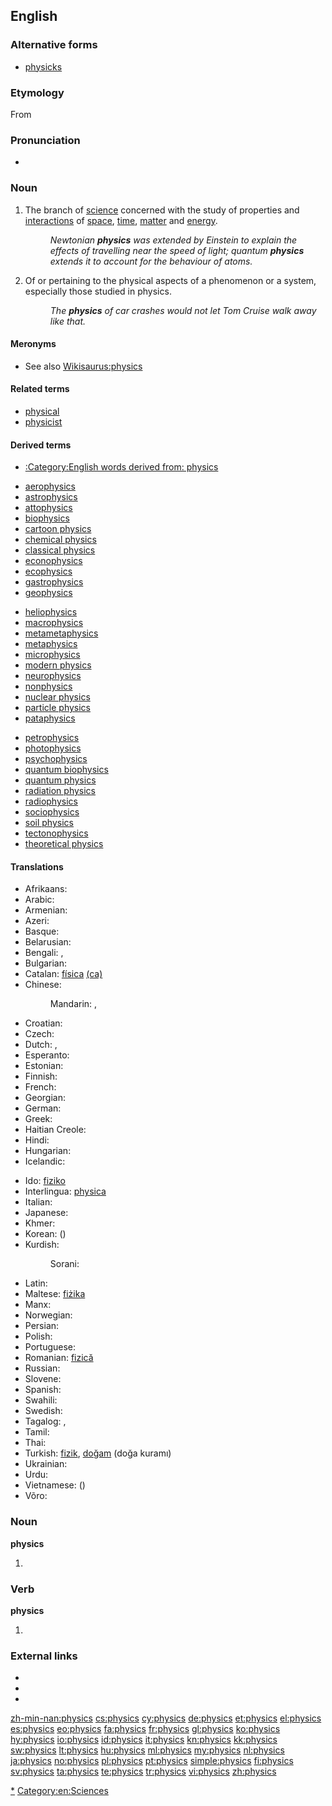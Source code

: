 ==English==
{{wikipedia}}

===Alternative forms===
* [[physicks]] {{qualifier|obsolete}}

===Etymology===
From {{etyl|grc}} {{term|φυσικός||natural|tr=phusikos|lang=grc|sc=polytonic}}

===Pronunciation===
* {{IPA|/ˈfɪz.ɪks/}}

===Noun===
{{en-noun|-}}

# The branch of [[science]] concerned with the study of properties and [[interaction]]s of [[space]], [[time]], [[matter]] and [[energy]].
#: ''Newtonian '''physics''' was extended by Einstein to explain the effects of travelling near the speed of light; quantum '''physics''' extends it to account for the behaviour of atoms.''
# Of or pertaining to the physical aspects of a phenomenon or a system, especially those studied in physics.
#: ''The '''physics''' of car crashes would not let Tom Cruise walk away like that.''

====Meronyms====
* See also [[Wikisaurus:physics]]

====Related terms====
* [[physical]]
* [[physicist]]

====Derived terms====
* [[:Category:English words derived from: physics]]
{{top3}}
* [[aerophysics]]
* [[astrophysics]]
* [[attophysics]]
* [[biophysics]]
* [[cartoon physics]]
* [[chemical physics]]
* [[classical physics]]
* [[econophysics]]
* [[ecophysics]]
* [[gastrophysics]]
* [[geophysics]]
{{mid3}}
* [[heliophysics]]
* [[macrophysics]]
* [[metametaphysics]]
* [[metaphysics]]
* [[microphysics]]
* [[modern physics]]
* [[neurophysics]]
* [[nonphysics]]
* [[nuclear physics]]
* [[particle physics]]
* [[pataphysics]]
{{mid3}}
* [[petrophysics]]
* [[photophysics]]
* [[psychophysics]]
* [[quantum biophysics]]
* [[quantum physics]]
* [[radiation physics]]
* [[radiophysics]]
* [[sociophysics]]
* [[soil physics]]
* [[tectonophysics]]
* [[theoretical physics]]
{{bottom}}

====Translations====
{{trans-top|branch of science}}
* Afrikaans: {{t-|af|fisika|xs=Afrikaans}}
* Arabic: {{t|ar|فيزياء|f|tr=fiiziyaa'|sc=Arab}}
* Armenian: {{t-|hy|ֆիզիկա|tr=fizika}}
* Azeri: {{t+|az|fizika|xs=Azeri}}
* Basque: {{t+|eu|fisika|xs=Basque}}
* Belarusian: {{t|be|фізіка|f|tr=fízika|sc=Cyrl}}
* Bengali: {{t|bn|পদার্থবিজ্ঞান|tr=pôdarthôbiggan|sc=Beng|xs=Bengali}}, {{t|bn|পদার্থবিদ্যা|tr=pôdarthôbidya|sc=Beng|xs=Bengali}}
* Bulgarian: {{t|bg|физика|f|tr=fízika|sc=Cyrl}}
* Catalan: [[física]] {{f}} [[:ca:física|(ca)]]
* Chinese:
*: Mandarin: {{t|zh|物理學|sc=Hani}}, {{t|zh|物理学|tr=wùlǐxué|sc=Hani}}
* Croatian: {{t-|hr|fizika|f}}
* Czech: {{t+|cs|fyzika|f}}
* Dutch: {{t+|nl|natuurkunde|f}}, {{t+|nl|fysica|f}}
* Esperanto: {{t+|eo|fiziko|xs=Esperanto}}
* Estonian: {{t+|et|füüsika}}
* Finnish: {{t+|fi|fysiikka}}
* French: {{t+|fr|physique|f}}
* Georgian: {{t-|ka|ფიზიკა|tr=pizika|sc=Geor|xs=Georgian}}
* German: {{t|de|Physik|f}}
* Greek: {{t+|el|φυσική|f|tr=fysikí}}
* Haitian Creole: {{tø|ht|fizik}}
* Hindi: {{t|hi|भौतिक शास्त्र|m|tr=bautik śāstra|sc=Deva}}
* Hungarian: {{t+|hu|fizika}}
* Icelandic: {{t+|is|eðlisfræði|f}}
{{trans-mid}}
* Ido: [[fiziko]]
* Interlingua: [[physica]] {{f}}
* Italian: {{t+|it|fisica|f}}
* Japanese: {{t+|ja|物理学|tr=ぶつりがく, butsurigaku|sc=Jpan}}
* Khmer: {{t|km|រូបសាស្ដ្រ|tr=ruupsaah|sc=Khmr}}
* Korean: {{t|ko|물리학|tr=mullihak|sc=Kore}} ({{t|ko|物理學|sc=Kore}})
* Kurdish:
*: Sorani: {{ku-Arab|[[فیزیا]]}}
* Latin: {{t-|la|physica|f}}
* Maltese: [[fiżika]] {{f}}
* Manx: {{t|gv|fishag}}
* Norwegian: {{t+|no|fysikk|m}}
* Persian: {{t|fa|فیزیک|tr=fizik|sc=fa-Arab}}
* Polish: {{t+|pl|fizyka|f}}
* Portuguese: {{t+|pt|física|f}}
* Romanian: [[fizică]] {{f}}
* Russian: {{t+|ru|физика|f|tr=fízika}}
* Slovene: {{t+|sl|fizika|f}}
* Spanish: {{t+|es|física|f}}
* Swahili: {{t+|sw|fizikia|xs=Swahili}}
* Swedish: {{t+|sv|fysik|c}}
* Tagalog: {{t|tl|pisika}}, {{t|tl|liknayan}}
* Tamil: {{t|ta|பெளதிகம்|tr=pautikam|sc=Taml}}
* Thai: {{t+|th|ฟิสิกส์|tr=físìk}}
* Turkish: [[fizik]], [[doğam]] (doğa kuramı)
* Ukrainian: {{t|uk|фізика|f|tr=fízyka|sc=Cyrl}}
* Urdu: {{t|ur|طبیعیات|tr=tabi'iyaat|f|sc=ur-Arab}}
* Vietnamese: {{t|vi|vật lý học}} ({{t|vi|物理學}})
* Võro: {{tø|vro|füüsiga}}
{{trans-bottom}}

===Noun===
'''physics'''

# {{plural of|physic}}

===Verb===
'''physics'''

# {{third-person singular of|physic}}

===External links===
* {{R:Webster 1913}}
* {{R:Century 1911}}
* {{R:OneLook}}

[[Category:en:Physics|*]]
[[Category:en:Sciences]]

[[zh-min-nan:physics]]
[[cs:physics]]
[[cy:physics]]
[[de:physics]]
[[et:physics]]
[[el:physics]]
[[es:physics]]
[[eo:physics]]
[[fa:physics]]
[[fr:physics]]
[[gl:physics]]
[[ko:physics]]
[[hy:physics]]
[[io:physics]]
[[id:physics]]
[[it:physics]]
[[kn:physics]]
[[kk:physics]]
[[sw:physics]]
[[lt:physics]]
[[hu:physics]]
[[ml:physics]]
[[my:physics]]
[[nl:physics]]
[[ja:physics]]
[[no:physics]]
[[pl:physics]]
[[pt:physics]]
[[simple:physics]]
[[fi:physics]]
[[sv:physics]]
[[ta:physics]]
[[te:physics]]
[[tr:physics]]
[[vi:physics]]
[[zh:physics]]